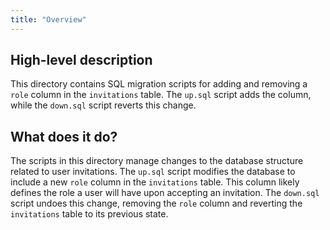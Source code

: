 ```yaml
---
title: "Overview"
---
```


## High-level description
This directory contains SQL migration scripts for adding and removing a `role` column in the `invitations` table. The `up.sql` script adds the column, while the `down.sql` script reverts this change.

## What does it do?
The scripts in this directory manage changes to the database structure related to user invitations. The `up.sql` script modifies the database to include a new `role` column in the `invitations` table. This column likely defines the role a user will have upon accepting an invitation. The `down.sql` script undoes this change, removing the `role` column and reverting the `invitations` table to its previous state. 
